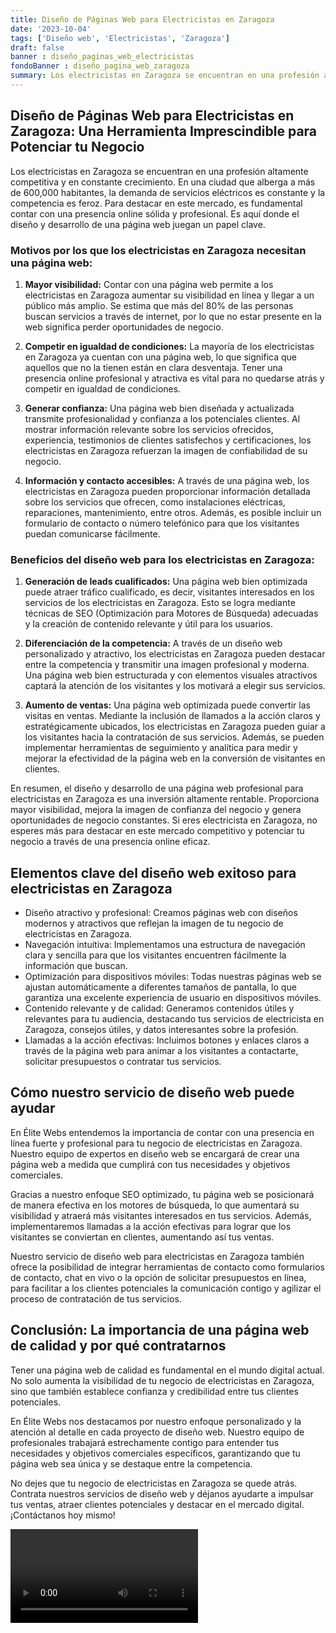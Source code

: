 ```yaml
---
title: Diseño de Páginas Web para Electricistas en Zaragoza
date: '2023-10-04'
tags: ['Diseño web', 'Electricistas', 'Zaragoza']
draft: false
banner : diseño_paginas_web_electricistas
fondoBanner : diseño_pagina_web_zaragoza
summary: Los electricistas en Zaragoza se encuentran en una profesión altamente competitiva y en constante crecimiento. En una ciudad que alberga a más de 600,000 habitantes, la demanda de servicios eléctricos es constante y la competencia es feroz. Para destacar en este mercado, es fundamental contar con una presencia online sólida y profesional. Es aquí donde el diseño y desarrollo de una página web juegan un papel clave.
---
```


## Diseño de Páginas Web para Electricistas en Zaragoza: Una Herramienta Imprescindible para Potenciar tu Negocio

Los electricistas en Zaragoza se encuentran en una profesión altamente competitiva y en constante crecimiento. En una ciudad que alberga a más de 600,000 habitantes, la demanda de servicios eléctricos es constante y la competencia es feroz. Para destacar en este mercado, es fundamental contar con una presencia online sólida y profesional. Es aquí donde el diseño y desarrollo de una página web juegan un papel clave.

### Motivos por los que los electricistas en Zaragoza necesitan una página web:

1. **Mayor visibilidad:** Contar con una página web permite a los electricistas en Zaragoza aumentar su visibilidad en línea y llegar a un público más amplio. Se estima que más del 80% de las personas buscan servicios a través de internet, por lo que no estar presente en la web significa perder oportunidades de negocio.

2. **Competir en igualdad de condiciones:** La mayoría de los electricistas en Zaragoza ya cuentan con una página web, lo que significa que aquellos que no la tienen están en clara desventaja. Tener una presencia online profesional y atractiva es vital para no quedarse atrás y competir en igualdad de condiciones.

3. **Generar confianza:** Una página web bien diseñada y actualizada transmite profesionalidad y confianza a los potenciales clientes. Al mostrar información relevante sobre los servicios ofrecidos, experiencia, testimonios de clientes satisfechos y certificaciones, los electricistas en Zaragoza refuerzan la imagen de confiabilidad de su negocio.

4. **Información y contacto accesibles:** A través de una página web, los electricistas en Zaragoza pueden proporcionar información detallada sobre los servicios que ofrecen, como instalaciones eléctricas, reparaciones, mantenimiento, entre otros. Además, es posible incluir un formulario de contacto o número telefónico para que los visitantes puedan comunicarse fácilmente.

### Beneficios del diseño web para los electricistas en Zaragoza:

1. **Generación de leads cualificados:** Una página web bien optimizada puede atraer tráfico cualificado, es decir, visitantes interesados en los servicios de los electricistas en Zaragoza. Esto se logra mediante técnicas de SEO (Optimización para Motores de Búsqueda) adecuadas y la creación de contenido relevante y útil para los usuarios.

2. **Diferenciación de la competencia:** A través de un diseño web personalizado y atractivo, los electricistas en Zaragoza pueden destacar entre la competencia y transmitir una imagen profesional y moderna. Una página web bien estructurada y con elementos visuales atractivos captará la atención de los visitantes y los motivará a elegir sus servicios.

3. **Aumento de ventas:** Una página web optimizada puede convertir las visitas en ventas. Mediante la inclusión de llamados a la acción claros y estratégicamente ubicados, los electricistas en Zaragoza pueden guiar a los visitantes hacia la contratación de sus servicios. Además, se pueden implementar herramientas de seguimiento y analítica para medir y mejorar la efectividad de la página web en la conversión de visitantes en clientes.

En resumen, el diseño y desarrollo de una página web profesional para electricistas en Zaragoza es una inversión altamente rentable. Proporciona mayor visibilidad, mejora la imagen de confianza del negocio y genera oportunidades de negocio constantes. Si eres electricista en Zaragoza, no esperes más para destacar en este mercado competitivo y potenciar tu negocio a través de una presencia online eficaz.

<GifSeo />

<Cta />

## Elementos clave del diseño web exitoso para electricistas en Zaragoza

- Diseño atractivo y profesional: Creamos páginas web con diseños modernos y atractivos que reflejan la imagen de tu negocio de electricistas en Zaragoza.
- Navegación intuitiva: Implementamos una estructura de navegación clara y sencilla para que los visitantes encuentren fácilmente la información que buscan.
- Optimización para dispositivos móviles: Todas nuestras páginas web se ajustan automáticamente a diferentes tamaños de pantalla, lo que garantiza una excelente experiencia de usuario en dispositivos móviles.
- Contenido relevante y de calidad: Generamos contenidos útiles y relevantes para tu audiencia, destacando tus servicios de electricista en Zaragoza, consejos útiles, y datos interesantes sobre la profesión.
- Llamadas a la acción efectivas: Incluimos botones y enlaces claros a través de la página web para animar a los visitantes a contactarte, solicitar presupuestos o contratar tus servicios.

## Cómo nuestro servicio de diseño web puede ayudar

En Élite Webs entendemos la importancia de contar con una presencia en línea fuerte y profesional para tu negocio de electricistas en Zaragoza. Nuestro equipo de expertos en diseño web se encargará de crear una página web a medida que cumplirá con tus necesidades y objetivos comerciales.

Gracias a nuestro enfoque SEO optimizado, tu página web se posicionará de manera efectiva en los motores de búsqueda, lo que aumentará su visibilidad y atraerá más visitantes interesados en tus servicios. Además, implementaremos llamadas a la acción efectivas para lograr que los visitantes se conviertan en clientes, aumentando así tus ventas.

Nuestro servicio de diseño web para electricistas en Zaragoza también ofrece la posibilidad de integrar herramientas de contacto como formularios de contacto, chat en vivo o la opción de solicitar presupuestos en línea, para facilitar a los clientes potenciales la comunicación contigo y agilizar el proceso de contratación de tus servicios.

## Conclusión: La importancia de una página web de calidad y por qué contratarnos

Tener una página web de calidad es fundamental en el mundo digital actual. No solo aumenta la visibilidad de tu negocio de electricistas en Zaragoza, sino que también establece confianza y credibilidad entre tus clientes potenciales.

En Élite Webs nos destacamos por nuestro enfoque personalizado y la atención al detalle en cada proyecto de diseño web. Nuestro equipo de profesionales trabajará estrechamente contigo para entender tus necesidades y objetivos comerciales específicos, garantizando que tu página web sea única y se destaque entre la competencia.

No dejes que tu negocio de electricistas en Zaragoza se quede atrás. Contrata nuestros servicios de diseño web y déjanos ayudarte a impulsar tus ventas, atraer clientes potenciales y destacar en el mercado digital. ¡Contáctanos hoy mismo!

<Video />

<CtaBot job='Electricistas' city='Zaragoza'/>

<Gmaps query='Zaragoza+españa+maps' />
